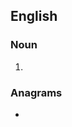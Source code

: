 ==English==

===Noun===
{{head|en|noun form}}

# {{plural of|sanicle|lang=en}}

===Anagrams===
* {{anagrams|en|a=aceilnss|laciness|secalins|sensical}}